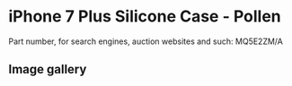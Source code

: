 
# iPhone 7 Plus Silicone Case - Pollen

Part number, for search engines, auction websites and such: MQ5E2ZM/A

## Image gallery

<div style={{ width: '100%', maxWidth: '768px' }}>
<GalleryComponent
    images={[
      {
        original: "/everysource/MQ5E2.webp",
        thumbnail: "/everypreview/MQ5E2.webp",
      },
      {
        original: "/everysource/MQ5E2_AV1_GOLD.webp",
        thumbnail: "/everypreview/MQ5E2_AV1_GOLD.webp",
      },
      {
        original: "/everysource/MQ5E2_AV1_JET_BLACK.webp",
        thumbnail: "/everypreview/MQ5E2_AV1_JET_BLACK.webp",
      },
      {
        original: "/everysource/MQ5E2_AV1_RED.webp",
        thumbnail: "/everypreview/MQ5E2_AV1_RED.webp",
      },
      {
        original: "/everysource/MQ5E2_AV1_SILVER.webp",
        thumbnail: "/everypreview/MQ5E2_AV1_SILVER.webp",
      },
      {
        original: "/everysource/MQ5E2_AV2.webp",
        thumbnail: "/everypreview/MQ5E2_AV2.webp",
      }
    ]}
  />
</div>